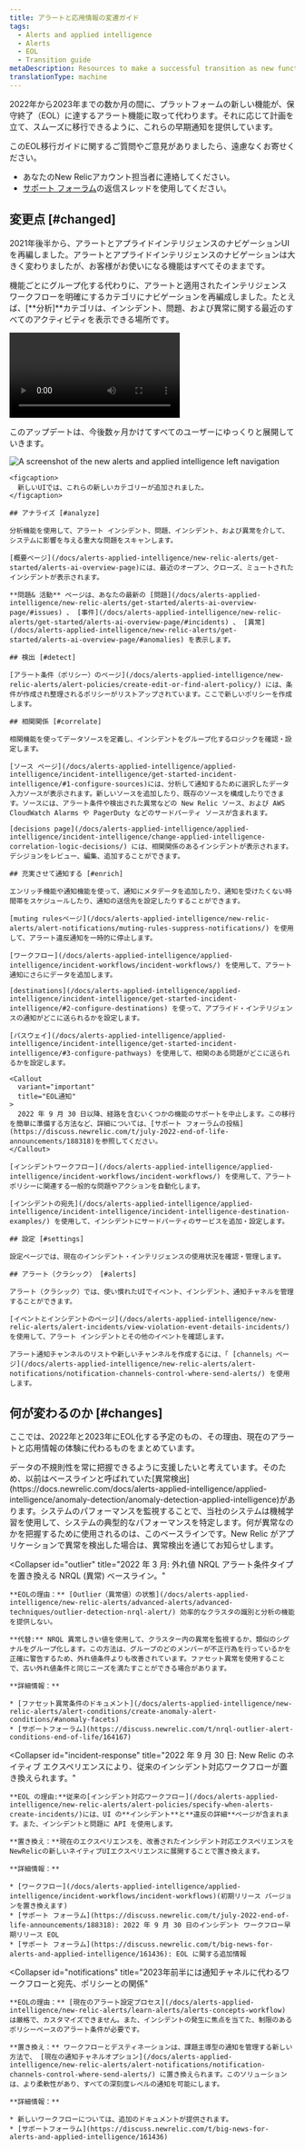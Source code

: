 ```yaml
---
title: アラートと応用情報の変遷ガイド
tags:
  - Alerts and applied intelligence
  - Alerts
  - EOL
  - Transition guide
metaDescription: Resources to make a successful transition as new functionalities in New Relic replace alerting functionalities reaching end of life in 2022.
translationType: machine
---
```



2022年から2023年までの数か月の間に、プラットフォームの新しい機能が、保守終了（EOL）に達するアラート機能に取って代わります。それに応じて計画を立て、スムーズに移行できるように、これらの早期通知を提供しています。

このEOL移行ガイドに関するご質問やご意見がありましたら、遠慮なくお寄せください。

* あなたのNew Relicアカウント担当者に連絡してください。
* [サポート フォーラム](https://discuss.newrelic.com/t/big-news-for-alerts-and-applied-intelligence/161436)の返信スレッドを使用してください。

## 変更点 [#changed]

2021年後半から、アラートとアプライドインテリジェンスのナビゲーションUIを再編しました。アラートとアプライドインテリジェンスのナビゲーションは大きく変わりましたが、お客様がお使いになる機能はすべてそのままです。

機能ごとにグループ化する代わりに、アラートと適用されたインテリジェンス ワークフローを明確にするカテゴリにナビゲーションを再編成しました。たとえば、\[**分析]**カテゴリは、インシデント、問題、および異常に関する最近のすべてのアクティビティを表示できる場所です。

<Video
  id="eeUPa3W16Tk"
  type="youtube"
/>

このアップデートは、今後数ヶ月かけてすべてのユーザーにゆっくりと展開していきます。

<CollapserGroup>
  <Collapser
    className="freq-link"
    id="nav-changes"
    title="アラートと適用されるインテリジェンス・ナビゲーションの変更の概要"
  >
    <img
      title="The new alerts and applied intelligence left navigation"
      alt="A screenshot of the new alerts and applied intelligence left navigation"
      src={accountsAlertsAiOverview}
    />

    <figcaption>
      新しいUIでは、これらの新しいカテゴリーが追加されました。
    </figcaption>

    ## アナライズ [#analyze]

    分析機能を使用して、アラート インシデント、問題、インシデント、および異常を介して、システムに影響を与える重大な問題をスキャンします。

    [概要ページ](/docs/alerts-applied-intelligence/new-relic-alerts/get-started/alerts-ai-overview-page)には、最近のオープン、クローズ、ミュートされたインシデントが表示されます。

    **問題& 活動** ページは、あなたの最新の [問題](/docs/alerts-applied-intelligence/new-relic-alerts/get-started/alerts-ai-overview-page/#issues) 、 [事件](/docs/alerts-applied-intelligence/new-relic-alerts/get-started/alerts-ai-overview-page/#incidents) 、 [異常](/docs/alerts-applied-intelligence/new-relic-alerts/get-started/alerts-ai-overview-page/#anomalies) を表示します。

    ## 検出 [#detect]

    [アラート条件（ポリシー）のページ](/docs/alerts-applied-intelligence/new-relic-alerts/alert-policies/create-edit-or-find-alert-policy/) には、条件が作成され整理されるポリシーがリストアップされています。ここで新しいポリシーを作成します。

    ## 相関関係 [#correlate]

    相関機能を使ってデータソースを定義し、インシデントをグループ化するロジックを確認・設定します。

    [ソース ページ](/docs/alerts-applied-intelligence/applied-intelligence/incident-intelligence/get-started-incident-intelligence/#1-configure-sources)には、分析して通知するために選択したデータ入力ソースが表示されます。新しいソースを追加したり、既存のソースを構成したりできます。ソースには、アラート条件や検出された異常などの New Relic ソース、および AWS CloudWatch Alarms や PagerDuty などのサードパーティ ソースが含まれます。

    [decisions page](/docs/alerts-applied-intelligence/applied-intelligence/incident-intelligence/change-applied-intelligence-correlation-logic-decisions/) には、相関関係のあるインシデントが表示されます。デシジョンをレビュー、編集、追加することができます。

    ## 充実させて通知する [#enrich]

    エンリッチ機能や通知機能を使って、通知にメタデータを追加したり、通知を受けたくない時間帯をスケジュールしたり、通知の送信先を設定したりすることができます。

    [muting rulesページ](/docs/alerts-applied-intelligence/new-relic-alerts/alert-notifications/muting-rules-suppress-notifications/) を使用して、アラート違反通知を一時的に停止します。

    [ワークフロー](/docs/alerts-applied-intelligence/applied-intelligence/incident-workflows/incident-workflows/) を使用して、アラート通知にさらにデータを追加します。

    [destinations](/docs/alerts-applied-intelligence/applied-intelligence/incident-intelligence/get-started-incident-intelligence/#2-configure-destinations) を使って、アプライド・インテリジェンスの通知がどこに送られるかを設定します。

    [パスウェイ](/docs/alerts-applied-intelligence/applied-intelligence/incident-intelligence/get-started-incident-intelligence/#3-configure-pathways) を使用して、相関のある問題がどこに送られるかを設定します。

    <Callout
      variant="important"
      title="EOL通知"
    >
      2022 年 9 月 30 日以降、経路を含むいくつかの機能のサポートを中止します。この移行を簡単に準備する方法など、詳細については、[サポート フォーラムの投稿](https://discuss.newrelic.com/t/july-2022-end-of-life-announcements/188318)を参照してください。
    </Callout>

    [インシデントワークフロー](/docs/alerts-applied-intelligence/applied-intelligence/incident-workflows/incident-workflows/) を使用して、アラートポリシーに関連する一般的な問題やアクションを自動化します。

    [インシデントの宛先](/docs/alerts-applied-intelligence/applied-intelligence/incident-intelligence/incident-intelligence-destination-examples/) を使用して、インシデントにサードパーティのサービスを追加・設定します。

    ## 設定 [#settings]

    設定ページでは、現在のインシデント・インテリジェンスの使用状況を確認・管理します。

    ## アラート（クラシック） [#alerts]

    アラート（クラシック）では、使い慣れたUIでイベント、インシデント、通知チャネルを管理することができます。

    [イベントとインシデントのページ](/docs/alerts-applied-intelligence/new-relic-alerts/alert-incidents/view-violation-event-details-incidents/)を使用して、アラート インシデントとその他のイベントを確認します。

    アラート通知チャンネルのリストや新しいチャンネルを作成するには、「 [channels」ページ](/docs/alerts-applied-intelligence/new-relic-alerts/alert-notifications/notification-channels-control-where-send-alerts/) を使用します。
  </Collapser>
</CollapserGroup>

## 何が変わるのか [#changes]

ここでは、2022年と2023年にEOL化する予定のもの、その理由、現在のアラートと応用情報の体験に代わるものをまとめています。

<CollapserGroup>
  <Collapser
    id="outlier"
    title="ベースラインは異常になりました。"
  >
    データの不規則性を常に把握できるように支援したいと考えています。そのため、以前はベースラインと呼ばれていた[異常検出](https://docs.newrelic.com/docs/alerts-applied-intelligence/applied-intelligence/anomaly-detection/anomaly-detection-applied-intelligence)があります。システムのパフォーマンスを監視することで、当社のシステムは機械学習を使用して、システムの典型的なパフォーマンスを特定します。何が異常なのかを把握するために使用されるのは、このベースラインです。New Relic がアプリケーションで異常を検出した場合は、異常検出を通じてお知らせします。
  </Collapser>

  <Collapser
    id="outlier"
    title="2022 年 3 月: 外れ値 NRQL アラート条件タイプを置き換える NRQL (異常) ベースライン。"
  >
    **EOLの理由：** [Outlier（異常値）の状態](/docs/alerts-applied-intelligence/new-relic-alerts/advanced-alerts/advanced-techniques/outlier-detection-nrql-alert/) 効率的なクラスタの識別と分析の機能を提供しない。

    **代替:** NRQL 異常しきい値を使用して、クラスター内の異常を監視するか、類似のシグナルをグループ化します。この方法は、グループのどのメンバーが不正行為を行っているかを正確に警告するため、外れ値条件よりも改善されています。ファセット異常を使用することで、古い外れ値条件と同じニーズを満たすことができる場合があります。

    **詳細情報：**

    * [ファセット異常条件のドキュメント](/docs/alerts-applied-intelligence/new-relic-alerts/alert-conditions/create-anomaly-alert-conditions/#anomaly-facets)
    * [サポートフォーラム](https://discuss.newrelic.com/t/nrql-outlier-alert-conditions-end-of-life/164167)
  </Collapser>

  <Collapser
    id="incident-response"
    title="2022 年 9 月 30 日: New Relic のネイティブ エクスペリエンスにより、従来のインシデント対応ワークフローが置き換えられます。"
  >
    **EOL の理由:**従来の[インシデント対応ワークフロー](/docs/alerts-applied-intelligence/new-relic-alerts/alert-policies/specify-when-alerts-create-incidents/)には、UI の**インシデント**と**違反の詳細**ページが含まれます。また、インシデントと問題に API を使用します。

    **置き換え：**現在のエクスペリエンスを、改善されたインシデント対応エクスペリエンスをNewRelicの新しいネイティブUIエクスペリエンスに展開することで置き換えます。

    **詳細情報：**

    * [ワークフロー](/docs/alerts-applied-intelligence/applied-intelligence/incident-workflows/incident-workflows)(初期リリース バージョンを置き換えます)
    * [サポート フォーラム](https://discuss.newrelic.com/t/july-2022-end-of-life-announcements/188318): 2022 年 9 月 30 日のインシデント ワークフロー早期リリース EOL
    * [サポート フォーラム](https://discuss.newrelic.com/t/big-news-for-alerts-and-applied-intelligence/161436): EOL に関する追加情報
  </Collapser>

  <Collapser
    id="notifications"
    title="2023年前半には通知チャネルに代わるワークフローと宛先、ポリシーとの関係"
  >
    **EOLの理由：** [現在のアラート設定プロセス](/docs/alerts-applied-intelligence/new-relic-alerts/learn-alerts/alerts-concepts-workflow) は厳格で、カスタマイズできません。また、インシデントの発生に焦点を当てた、制限のあるポリシーベースのアラート条件が必要です。

    **置き換え：** ワークフローとデスティネーションは、課題主導型の通知を管理する新しい方法で、 [現在の通知チャネルオプション](/docs/alerts-applied-intelligence/new-relic-alerts/alert-notifications/notification-channels-control-where-send-alerts/) に置き換えられます。このソリューションは、より柔軟性があり、すべての深刻度レベルの通知を可能にします。

    **詳細情報：**

    * 新しいワークフローについては、追加のドキュメントが提供されます。
    * [サポートフォーラム](https://discuss.newrelic.com/t/big-news-for-alerts-and-applied-intelligence/161436)
  </Collapser>
</CollapserGroup>